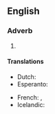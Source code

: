 {{also|PLZ|plž|pĺž}}
==English==

===Adverb===
{{head|en|adverb}}

# {{lb|en|slang|internet slang|texting}} {{abbreviation of|please|lang=en}}

====Translations====
{{trans-top|short for please}}
* Dutch: {{t+|nl|a.u.b.}}
* Esperanto: {{t|eo|bv.}}
{{trans-mid}}
* French: {{t+|fr|svp}}, {{t+|fr|stp}}
* Icelandic: {{t|is|plís}}
{{trans-bottom}}